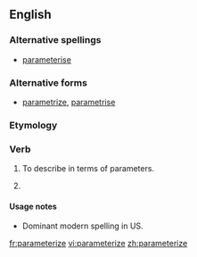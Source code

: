 ==English==

===Alternative spellings===
*[[parameterise]] {{i|UK}}

===Alternative forms===
*[[parametrize]], [[parametrise]] {{i|UK}}

===Etymology===
{{suffix|parameter|ize}}

===Verb===
{{en-verb|parameteriz|ing}}

# {{US}} To describe in terms of parameters.
# {{UK}} {{alternative spelling of|parametrize}}

====Usage notes====
*Dominant modern spelling in US.

[[fr:parameterize]]
[[vi:parameterize]]
[[zh:parameterize]]
